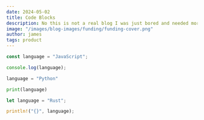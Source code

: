 ```yaml
---
date: 2024-05-02
title: Code Blocks
description: No this is not a real blog I was just bored and needed more content.
image: "/images/blog-images/funding/funding-cover.png"
author: james
tags: product
---
```


<BlogCodeBlock>

```js title=index.js numberLines hl=1
const language = "JavaScript";

console.log(language);
```

```python title=index.py numberLines hl=1
language = "Python"

print(language)
```

```rust title=index.rs numberLines hl=1
let language = "Rust";

println!("{}", language);
```

</BlogCodeBlock>